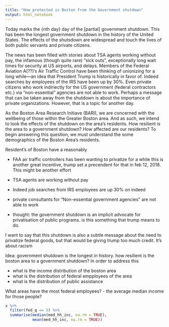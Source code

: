 ```yaml
---
title: "How protected is Boston from the Government shutdown"
output: html_notebook
---
```



Today marks the {nth day} day of the [partial] government shutdown. This has been the longest government shutdown in the history of the United States. The effects of the shutsdown are widespread and touch the lives of both public servants and private citizens.

The news has been filled with stories about TSA agents working without pay, the infamous (though quite rare) "sick outs", exceptionally long wait times for security at US airports, and delays. Members of the Federal Aviation A(??)'s Air Traffic Control have been thinking of unionizing for a long while—an idea that President Trump is historically in favor of. Indeed searches by employees of the IRS have been up by 30%. Even private citizens who work indiriectly for the US government (federal contractors etc.) via "non-essential" agencies are not able to work. Perhaps a message that can be taken away from the shutdown is about the importance of private organizations. However, that is a topic for another day. 

As the Boston Area Research Initiave (BARI), we are concerned with the wellbeing of those within the Greater Boston area. And as such, we intend to look the effects of the shutdown on the area's residents. How resilient is the area to a government shutdown? How affected are our residents? To begin answering this question, we must understand the some demographics of the Boston Area's residents. 

Resident's of Boston have a reasonably 

- FAA air traffic controllers has been wanting to privatize for a while this is another great incentive, trump set a precendent for that in feb 12, 2018. This might be another effort
- TSA agents are working without pay
- Indeed job searches from IRS employees are up 30% on indeed
- private consultants for "Non-essential government agencies" are not able to work


- thought: the government shutdown is an implicit advocate for privatisation of public programs. is this something that trump means to do.

I want to say that this shutdown is also a subtle message about the need to privatize federal goods, but that would be giving trump too much credit. It's about racism


Idea:
government shutdown is the longest in history. how resilient is the boston area to a government shutdown? In order to address this 


- what is the income distribution of the boston area
- what is the distribution of federal empployees of the area
- what is the distribution of public assistance

What areas have the most federal employees? 
  - the average median income for those people?
  
  
```r
x %>% 
  filter(fed_q == 5) %>% 
  summarise(median(med_hh_inc, na.rm = TRUE),
            mean(med_hh_inc, na.rm = TRUE))
```

